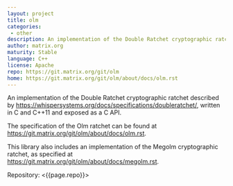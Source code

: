 ```yaml
---
layout: project
title: olm
categories: 
 - other
description: An implementation of the Double Ratchet cryptographic ratchet in C++	
author: matrix.org
maturity: Stable
language: C++
license: Apache
repo: https://git.matrix.org/git/olm
home: https://git.matrix.org/git/olm/about/docs/olm.rst
---
```


An implementation of the Double Ratchet cryptographic ratchet described by <https://whispersystems.org/docs/specifications/doubleratchet/>, written in C and C++11 and exposed as a C API.

The specification of the Olm ratchet can be found at <https://git.matrix.org/git/olm/about/docs/olm.rst>.

This library also includes an implementation of the Megolm cryptographic
ratchet, as specified at <https://git.matrix.org/git/olm/about/docs/megolm.rst>.

Repository: <{{page.repo}}>
